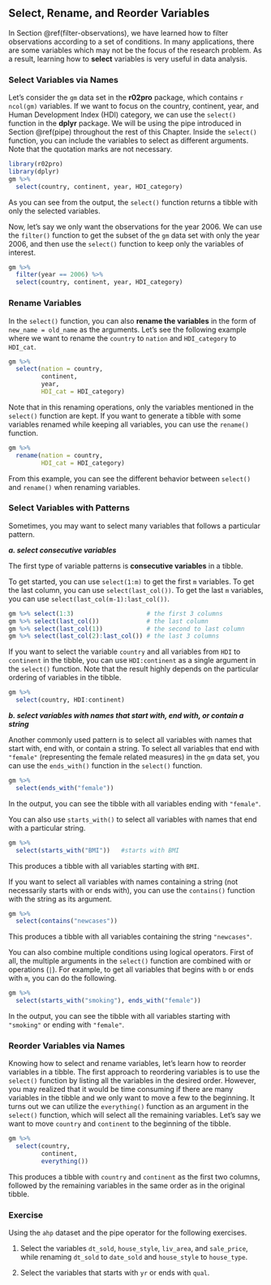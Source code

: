 ## Select, Rename, and Reorder Variables {#select-variables}

In Section \@ref(filter-observations), we have learned how to filter observations according to a set of conditions. In many applications, there are some variables which may not be the focus of the research problem. As a result, learning how to **select** variables is very useful in data analysis. 

### Select Variables via Names

Let's consider the `gm` data set in the **r02pro** package, which contains `r ncol(gm)` variables. If we want to focus on the country, continent, year, and Human Development Index (HDI) category, we can use the `select()` function in the **dplyr** package. We will be using the pipe introduced in Section \@ref(pipe) throughout the rest of this Chapter. Inside the `select()` function, you can include the variables to select as different arguments. Note that the quotation marks are not necessary. 

```r
library(r02pro)
library(dplyr)
gm %>% 
  select(country, continent, year, HDI_category)
```

As you can see from the output, the `select()` function returns a tibble with only the selected variables.

Now, let's say we only want the observations for the year 2006. We can use the `filter()` function to get the subset of the `gm` data set with only the year 2006, and then use the `select()` function to keep only the variables of interest. 
```r
gm %>% 
  filter(year == 2006) %>% 
  select(country, continent, year, HDI_category)
```



### Rename Variables

In the `select()` function, you can also **rename the variables** in the form of `new_name = old_name` as the arguments. Let's see the following example where we want to rename the `country` to `nation` and `HDI_category` to `HDI_cat`. 
```r
gm %>% 
  select(nation = country, 
         continent, 
         year, 
         HDI_cat = HDI_category)
```


Note that in this renaming operations, only the variables mentioned in the `select()` function are kept. If you want to generate a tibble with some variables renamed while keeping all variables, you can use the `rename()` function.

```r
gm %>% 
  rename(nation = country, 
         HDI_cat = HDI_category)
```


From this example, you can see the different behavior between `select()` and `rename()` when renaming variables. 

### Select Variables with Patterns

Sometimes, you may want to select many variables that follows a particular pattern.

***a. select consecutive variables***

The first type of variable patterns is **consecutive variables** in a tibble.

To get started, you can use `select(1:m)` to get the first `m` variables. To get the last column, you can use `select(last_col())`. To get the last `m` variables, you can use `select(last_col(m-1):last_col())`.
```r
gm %>% select(1:3)                    # the first 3 columns
gm %>% select(last_col())             # the last column
gm %>% select(last_col(1))            # the second to last column
gm %>% select(last_col(2):last_col()) # the last 3 columns
```


If you want to select the variable `country` and all variables from `HDI` to `continent` in the tibble, you can use `HDI:continent` as a single argument in the `select()` function. Note that the result highly depends on the particular ordering of variables in the tibble. 
```r
gm %>% 
  select(country, HDI:continent)
```


***b. select variables with names that start with, end with, or contain a string***

Another commonly used pattern is to select all variables with names that start with, end with, or contain a string. To select all variables that end with `"female"` (representing the female related measures) in the `gm` data set, you can use the `ends_with()` function in the `select()` function.

```r
gm %>% 
  select(ends_with("female"))
```

In the output, you can see the tibble with all variables ending with `"female"`. 

You can also use `starts_with()` to select all variables with names that end with a particular string. 
```r
gm %>% 
  select(starts_with("BMI"))   #starts with BMI
```

This produces a tibble with all variables starting with `BMI`.

If you want to select all variables with names containing a string (not necessarily starts with or ends with), you can use the `contains()` function with the string as its argument.

```r
gm %>% 
  select(contains("newcases"))
```

This produces a tibble with all variables containing the string `"newcases"`. 

You can also combine multiple conditions using logical operators. First of all, the multiple arguments in the `select()` function are combined with or operations (`|`). For example, to get all variables that begins with `b` or ends with `m`, you can do the following.
```r
gm %>% 
  select(starts_with("smoking"), ends_with("female"))
```

In the output, you can see the tibble with all variables starting with `"smoking"` or ending with `"female"`.


### Reorder Variables via Names

Knowing how to select and rename variables, let's learn how to reorder variables in a tibble. The first approach to reordering variables is to use the `select()` function by listing all the variables in the desired order. However, you may realized that it would be time consuming if there are many variables in the tibble and we only want to move a few to the beginning. It turns out we can utilize the `everything()` function as an argument in the `select()` function, which will select all the remaining variables. Let's say we want to move `country` and `continent` to the beginning of the tibble. 
```r
gm %>% 
  select(country, 
         continent, 
         everything())
```

This produces a tibble with `country` and `continent` as the first two columns, followed by the remaining variables in the same order as in the original tibble.


### Exercise

Using the `ahp` dataset and the pipe operator for the following exercises.

1. Select the variables `dt_sold`, `house_style`, `liv_area`, and `sale_price`, while renaming `dt_sold` to `date_sold` and `house_style` to `house_type`.

2. Select the variables that starts with `yr` or ends with `qual`. 




